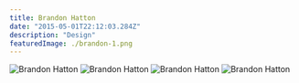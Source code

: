 ```yaml
---
title: Brandon Hatton
date: "2015-05-01T22:12:03.284Z"
description: "Design"
featuredImage: ./brandon-1.png
---
```


![Brandon Hatton](./brandon-1.png)
![Brandon Hatton](./brandon-2.png)
![Brandon Hatton](./brandon-3.png)
![Brandon Hatton](./brandon-4.png)

